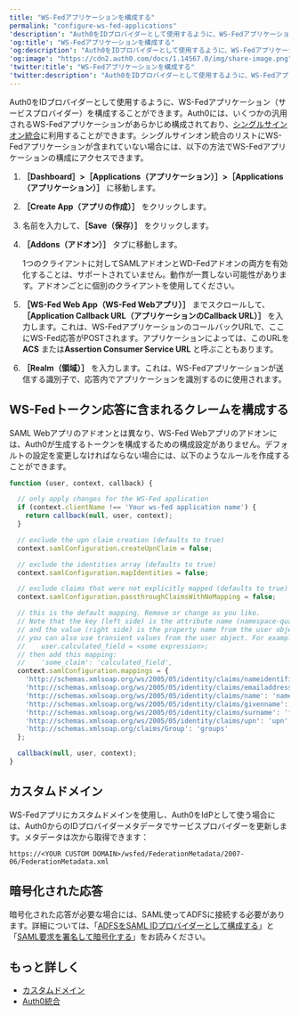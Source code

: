 ```yaml
---
title: "WS-Fedアプリケーションを構成する"
permalink: "configure-ws-fed-applications"
'description': "Auth0をIDプロバイダーとして使用するように、WS-Fedアプリケーションを構成する方法について説明します。"
'og:title': "WS-Fedアプリケーションを構成する"
'og:description': "Auth0をIDプロバイダーとして使用するように、WS-Fedアプリケーションを構成する方法について説明します。"
'og:image': "https://cdn2.auth0.com/docs/1.14567.0/img/share-image.png"
'twitter:title': "WS-Fedアプリケーションを構成する"
'twitter:description': "Auth0をIDプロバイダーとして使用するように、WS-Fedアプリケーションを構成する方法について説明します。"
---
```


Auth0をIDプロバイダーとして使用するように、<Tooltip data-tooltip-id="react-containers-DefinitionTooltip-2" href="/docs/ja-jp/glossary?term=ws-fed" tip="Webサービスフェデレーション（WS-Fed）: ドメイン全体でユーザーIDを管理するためのプロトコル。" cta="用語集の表示">WS-Fed</Tooltip>アプリケーション（サービスプロバイダー）を構成することができます。Auth0には、いくつかの汎用されるWS-Fedアプリケーションがあらかじめ構成されており、[シングルサインオン統合](/docs/ja-jp/customize/integrations/sso-integrations)に利用することができます。シングルサインオン統合のリストにWS-Fedアプリケーションが含まれていない場合には、以下の方法でWS-Fedアプリケーションの構成にアクセスできます。

1. **［Dashboard］>［Applications（アプリケーション）］>［Applications（アプリケーション）］** に移動します。
2. **［Create App（アプリの作成）］** をクリックします。
3. 名前を入力して、**［Save（保存）］** をクリックします。
4. **［Addons（アドオン）］** タブに移動します。

   <Callout icon="file-lines" color="#0EA5E9" iconType="regular">

   1つのクライアントに対してSAMLアドオンとWD-Fedアドオンの両方を有効化することは、サポートされていません。動作が一貫しない可能性があります。アドオンごとに個別のクライアントを使用してください。

   </Callout>

5. **［WS-Fed Web App（WS-Fed Webアプリ）］** までスクロールして、**［Application Callback URL（アプリケーションのCallback URL）］** を入力します。これは、WS-FedアプリケーションのコールバックURLで、ここにWS-Fed応答がPOSTされます。アプリケーションによっては、このURLを**ACS** または**Assertion Consumer Service URL** と呼ぶこともあります。
6. **［Realm（領域）］** を入力します。これは、WS-Fedアプリケーションが送信する識別子で、応答内でアプリケーションを識別するのに使用されます。

## WS-Fedトークン応答に含まれるクレームを構成する

<Tooltip data-tooltip-id="react-containers-DefinitionTooltip-1" href="/docs/ja-jp/glossary?term=security-assertion-markup-language" tip="Security Assertion Markup Language（SAML）: パスワードなしに二者間で認証情報を交換できる標準化プロトコル。" cta="用語集の表示">SAML</Tooltip> Webアプリのアドオンとは異なり、WS-Fed Webアプリのアドオンには、Auth0が生成するトークンを構成するための構成設定がありません。デフォルトの設定を変更しなければならない場合には、以下のようなルールを作成することができます。

```javascript lines
function (user, context, callback) {

  // only apply changes for the WS-Fed application
  if (context.clientName !== 'Your ws-fed application name') {
    return callback(null, user, context);
  }

  // exclude the upn claim creation (defaults to true)
  context.samlConfiguration.createUpnClaim = false;

  // exclude the identities array (defaults to true)
  context.samlConfiguration.mapIdentities = false;

  // exclude claims that were not explicitly mapped (defaults to true)
  context.samlConfiguration.passthroughClaimsWithNoMapping = false;

  // this is the default mapping. Remove or change as you like.
  // Note that the key (left side) is the attribute name (namespace-qualified)
  // and the value (right side) is the property name from the user object.
  // you can also use transient values from the user object. For example, for:
  //    user.calculated_field = <some expression>;
  // then add this mapping:
  //    'some_claim': 'calculated_field', 
  context.samlConfiguration.mappings = {
    'http://schemas.xmlsoap.org/ws/2005/05/identity/claims/nameidentifier': 'user_id',
    'http://schemas.xmlsoap.org/ws/2005/05/identity/claims/emailaddress': 'email',
    'http://schemas.xmlsoap.org/ws/2005/05/identity/claims/name': 'name',
    'http://schemas.xmlsoap.org/ws/2005/05/identity/claims/givenname': 'given_name',
    'http://schemas.xmlsoap.org/ws/2005/05/identity/claims/surname': 'family_name',
    'http://schemas.xmlsoap.org/ws/2005/05/identity/claims/upn': 'upn',
    'http://schemas.xmlsoap.org/claims/Group': 'groups'
  };

  callback(null, user, context);
}
```

## カスタムドメイン

WS-Fedアプリにカスタムドメインを使用し、Auth0を<Tooltip data-tooltip-id="react-containers-DefinitionTooltip-2" href="/docs/ja-jp/glossary?term=idp" tip="IDプロバイダー（IdP）: デジタルIDを保存および管理するサービス。" cta="用語集の表示">IdP</Tooltip>として使う場合には、Auth0からのIDプロバイダーメタデータでサービスプロバイダーを更新します。メタデータは次から取得できます：

`https://<YOUR CUSTOM DOMAIN>/wsfed/FederationMetadata/2007-06/FederationMetadata.xml`

## 暗号化された応答

暗号化された応答が必要な場合には、SAML使ってADFSに接続する必要があります。詳細については、「[ADFSをSAML IDプロバイダーとして構成する](/docs/ja-jp/authenticate/protocols/saml/saml-sso-integrations/configure-auth0-saml-service-provider/configure-adfs-saml-connections)」と「[SAML要求を署名して暗号化する](/docs/ja-jp/authenticate/protocols/saml/saml-sso-integrations/sign-and-encrypt-saml-requests)」をお読みください。

## もっと詳しく

* [カスタムドメイン](/docs/ja-jp/customize/custom-domains)
* [Auth0統合](/docs/ja-jp/customize/integrations)